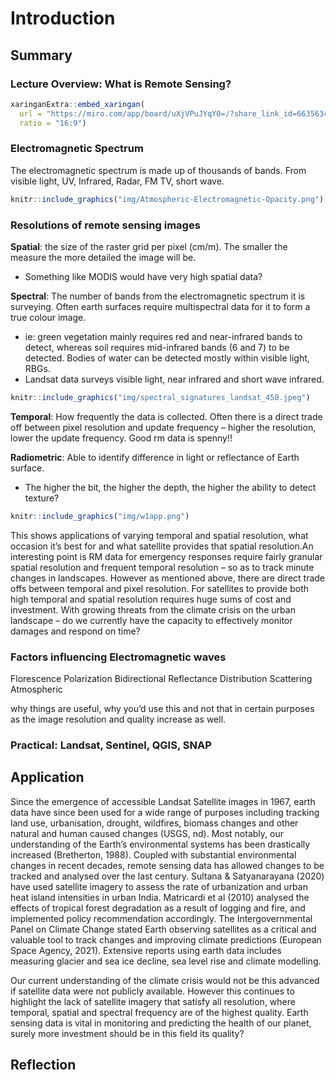 # Introduction

## Summary

### Lecture Overview: What is Remote Sensing?

```r
xaringanExtra::embed_xaringan(
  url = "https://miro.com/app/board/uXjVPuJYqY0=/?share_link_id=663563464417",
  ratio = "16:9")
```

### Electromagnetic Spectrum

The electromagnetic spectrum is made up of thousands of bands. From visible light, UV, Infrared, Radar, FM TV, short wave.

```r
knitr::include_graphics("img/Atmospheric-Electromagnetic-Opacity.png")
```

### Resolutions of remote sensing images

**Spatial**: the size of the raster grid per pixel (cm/m). The smaller the measure the more detailed the image will be.

-   Something like MODIS would have very high spatial data?

**Spectral**: The number of bands from the electromagnetic spectrum it is surveying. Often earth surfaces require multispectral data for it to form a true colour image.

-   ie: green vegetation mainly requires red and near-infrared bands to detect, whereas soil requires mid-infrared bands (6 and 7) to be detected. Bodies of water can be detected mostly within visible light, RBGs.
-   Landsat data surveys visible light, near infrared and short wave infrared.

```r
knitr::include_graphics("img/spectral_signatures_landsat_450.jpeg")
```

**Temporal**: How frequently the data is collected. Often there is a direct trade off between pixel resolution and update frequency -- higher the resolution, lower the update frequency. Good rm data is spenny!!

**Radiometric**: Able to identify difference in light or reflectance of Earth surface.

-   The higher the bit, the higher the depth, the higher the ability to detect texture?

```r
knitr::include_graphics("img/w1app.png")
```

This shows applications of varying temporal and spatial resolution, what occasion it's best for and what satellite provides that spatial resolution.An interesting point is RM data for emergency responses require fairly granular spatial resolution and frequent temporal resolution -- so as to track minute changes in landscapes. However as mentioned above, there are direct trade offs between temporal and pixel resolution. For satellites to provide both high temporal and spatial resolution requires huge sums of cost and investment. With growing threats from the climate crisis on the urban landscape -- do we currently have the capacity to effectively monitor damages and respond on time?

### Factors influencing Electromagnetic waves

Florescence Polarization Bidirectional Reflectance Distribution Scattering Atmospheric

why things are useful, why you'd use this and not that in certain purposes as the image resolution and quality increase as well.  

### Practical: Landsat, Sentinel, QGIS, SNAP

## Application

Since the emergence of accessible Landsat Satellite images in 1967, earth data have since been used for a wide range of purposes including tracking land use, urbanisation, drought, wildfires, biomass changes and other natural and human caused changes (USGS, nd). Most notably, our understanding of the Earth's environmental systems has been drastically increased (Bretherton, 1988). Coupled with substantial environmental changes in recent decades, remote sensing data has allowed changes to be tracked and analysed over the last century. Sultana & Satyanarayana (2020) have used satellite imagery to assess the rate of urbanization and urban heat island intensities in urban India. Matricardi et al (2010) analysed the effects of tropical forest degradation as a result of logging and fire, and implemented policy recommendation accordingly. The Intergovernmental Panel on Climate Change stated Earth observing satellites as a critical and valuable tool to track changes and improving climate predictions (European Space Agency, 2021). Extensive reports using earth data includes measuring glacier and sea ice decline, sea level rise and climate modelling.

Our current understanding of the climate crisis would not be this advanced if satellite data were not publicly available. However this continues to highlight the lack of satellite imagery that satisfy all resolution, where temporal, spatial and spectral frequency are of the highest quality. Earth sensing data is vital in monitoring and predicting the health of our planet, surely more investment should be in this field its quality?


## Reflection



